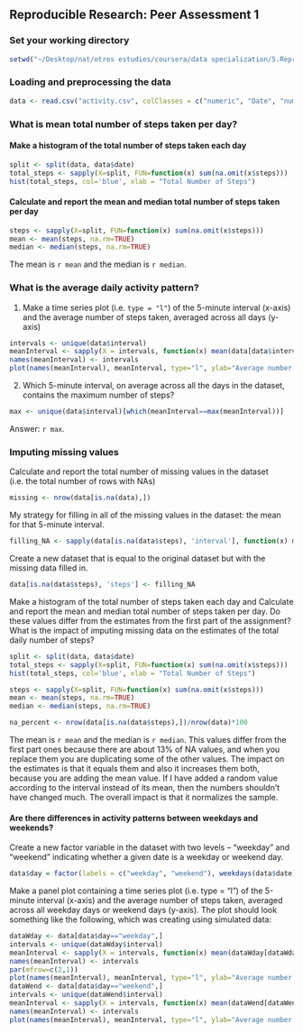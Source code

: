 ## Reproducible Research: Peer Assessment 1

### Set your working directory
```r
setwd("~/Desktop/nat/otros estudios/coursera/data specialization/5.Reproducible Research/project1/RepData_PeerAssessment1")
````

### Loading and preprocessing the data

```r
data <- read.csv("activity.csv", colClasses = c("numeric", "Date", "numeric"))
````

### What is mean total number of steps taken per day?
#### Make a histogram of the total number of steps taken each day
```r
split <- split(data, data$date)
total_steps <- sapply(X=split, FUN=function(x) sum(na.omit(x$steps)))
hist(total_steps, col='blue', xlab = "Total Number of Steps")
````

#### Calculate and report the **mean** and **median** total number of steps taken per day
```r
steps <- sapply(X=split, FUN=function(x) sum(na.omit(x$steps)))
mean <- mean(steps, na.rm=TRUE)
median <- median(steps, na.rm=TRUE)
````
The mean is `r mean` and the median is `r median`.

### What is the average daily activity pattern?
1. Make a time series plot (i.e. `type = "l"`) of the 5-minute interval (x-axis) and the average number of steps taken, averaged across all days (y-axis)

```r
intervals <- unique(data$interval)
meanInterval <- sapply(X = intervals, function(x) mean(data[data$interval==x,'steps'], na.rm = TRUE))
names(meanInterval) <- intervals
plot(names(meanInterval), meanInterval, type="l", ylab="Average number of steps", xlab="Interval")
````

2. Which 5-minute interval, on average across all the days in the dataset, contains the maximum number of steps?
```r
max <- unique(data$interval)[which(meanInterval==max(meanInterval))]
````
Answer: `r max`.

### Imputing missing values

Calculate and report the total number of missing values in the dataset (i.e. the total number of rows with NAs)
```r
missing <- nrow(data[is.na(data),])
````

My strategy for filling in all of the missing values in the dataset: the mean for that 5-minute interval.
```r
filling_NA <- sapply(data[is.na(data$steps), 'interval'], function(x) meanInterval[which(names(meanInterval) == x)])
````

Create a new dataset that is equal to the original dataset but with the missing data filled in.
```r
data[is.na(data$steps), 'steps'] <- filling_NA
````

Make a histogram of the total number of steps taken each day and Calculate and report the mean and median total number of steps taken per day. Do these values differ from the estimates from the first part of the assignment? What is the impact of imputing missing data on the estimates of the total daily number of steps?
```r
split <- split(data, data$date)
total_steps <- sapply(X=split, FUN=function(x) sum(na.omit(x$steps)))
hist(total_steps, col='blue', xlab = "Total Number of Steps")

steps <- sapply(X=split, FUN=function(x) sum(na.omit(x$steps)))
mean <- mean(steps, na.rm=TRUE)
median <- median(steps, na.rm=TRUE)
````
```r
na_percent <- nrow(data[is.na(data$steps),])/nrow(data)*100
```
The mean is `r mean` and the median is `r median`. This values differ from the first part ones because there are about 13% of NA values, and when you replace them you are duplicating some of the other values. The impact on the estimates is that it equals them and also it increases them both, because you are adding the mean value. If I have added a random value according to the interval instead of its mean, then the numbers shouldn't have changed much. The overall impact is that it normalizes the sample.


#### Are there differences in activity patterns between weekdays and weekends?
Create a new factor variable in the dataset with two levels – “weekday” and “weekend” indicating whether a given date is a weekday or weekend day.
```r
data$day = factor(labels = c("weekday", "weekend"), weekdays(data$date) == "Sunday" | weekdays(data$date) == "Saturday")
````
Make a panel plot containing a time series plot (i.e. type = "l") of the 5-minute interval (x-axis) and the average number of steps taken, averaged across all weekday days or weekend days (y-axis). The plot should look something like the following, which was creating using simulated data:

```r
dataWday <- data[data$day=="weekday",]
intervals <- unique(dataWday$interval)
meanInterval <- sapply(X = intervals, function(x) mean(dataWday[dataWday$interval==x,'steps'], na.rm = TRUE))
names(meanInterval) <- intervals
par(mfrow=c(2,1))
plot(names(meanInterval), meanInterval, type="l", ylab="Average number of steps", xlab="Interval", main="Weekday")
dataWend <- data[data$day=="weekend",]
intervals <- unique(dataWend$interval)
meanInterval <- sapply(X = intervals, function(x) mean(dataWend[dataWend$interval==x,'steps'], na.rm = TRUE))
names(meanInterval) <- intervals
plot(names(meanInterval), meanInterval, type="l", ylab="Average number of steps", xlab="Interval", main="Weekend")
````